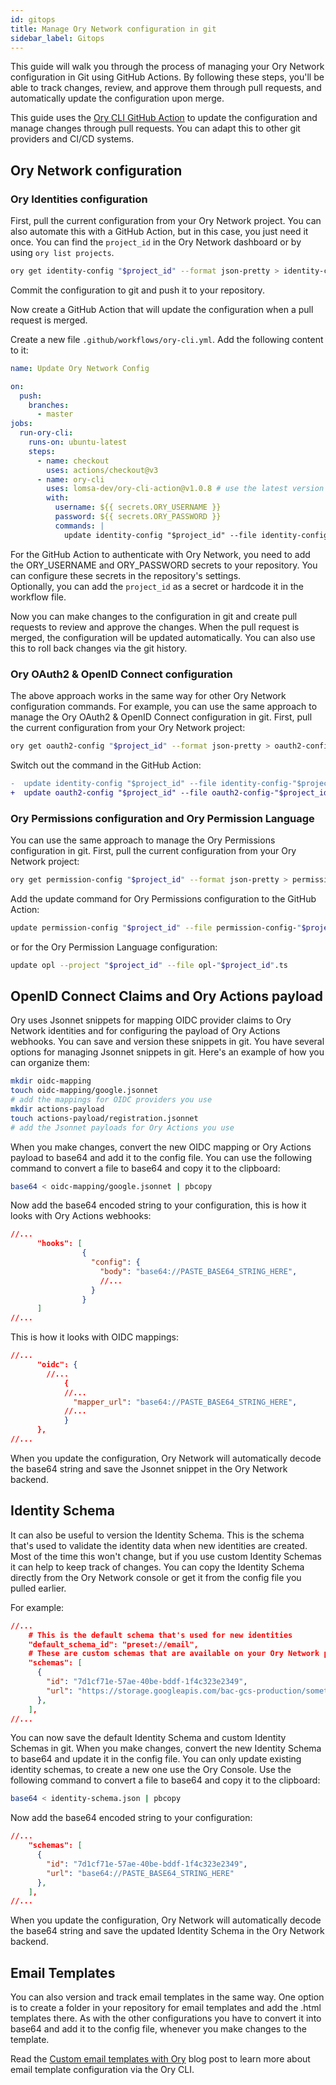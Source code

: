```yaml
---
id: gitops
title: Manage Ory Network configuration in git
sidebar_label: Gitops
---
```


This guide will walk you through the process of managing your Ory Network configuration in Git using GitHub Actions. By following
these steps, you'll be able to track changes, review, and approve them through pull requests, and automatically update the
configuration upon merge.

This guide uses the [Ory CLI GitHub Action](https://github.com/lomsa-dev/ory-cli-action) to update the configuration and manage
changes through pull requests. You can adapt this to other git providers and CI/CD systems.

## Ory Network configuration

### Ory Identities configuration

First, pull the current configuration from your Ory Network project. You can also automate this with a GitHub Action, but in this
case, you just need it once. You can find the `project_id` in the Ory Network dashboard or by using `ory list projects`.

```bash
ory get identity-config "$project_id" --format json-pretty > identity-config-"$project_id".json
```

Commit the configuration to git and push it to your repository.

Now create a GitHub Action that will update the configuration when a pull request is merged.

Create a new file `.github/workflows/ory-cli.yml`. Add the following content to it:

```yaml
name: Update Ory Network Config

on:
  push:
    branches:
      - master
jobs:
  run-ory-cli:
    runs-on: ubuntu-latest
    steps:
      - name: checkout
        uses: actions/checkout@v3
      - name: ory-cli
        uses: lomsa-dev/ory-cli-action@v1.0.8 # use the latest version
        with:
          username: ${{ secrets.ORY_USERNAME }}
          password: ${{ secrets.ORY_PASSWORD }}
          commands: |
            update identity-config "$project_id" --file identity-config-"$project_id".json
```

For the GitHub Action to authenticate with Ory Network, you need to add the ORY_USERNAME and ORY_PASSWORD secrets to your
repository. You can configure these secrets in the repository's settings.  
Optionally, you can add the `project_id` as a secret or hardcode it in the workflow file.

Now you can make changes to the configuration in git and create pull requests to review and approve the changes. When the pull
request is merged, the configuration will be updated automatically. You can also use this to roll back changes via the git
history.

### Ory OAuth2 & OpenID Connect configuration

The above approach works in the same way for other Ory Network configuration commands. For example, you can use the same approach
to manage the Ory OAuth2 & OpenID Connect configuration in git. First, pull the current configuration from your Ory Network
project:

```bash
ory get oauth2-config "$project_id" --format json-pretty > oauth2-config-"$project_id".json
```

Switch out the command in the GitHub Action:

```diff
-  update identity-config "$project_id" --file identity-config-"$project_id".json
+  update oauth2-config "$project_id" --file oauth2-config-"$project_id".json
```

### Ory Permissions configuration and Ory Permission Language

You can use the same approach to manage the Ory Permissions configuration in git. First, pull the current configuration from your
Ory Network project:

```bash
ory get permission-config "$project_id" --format json-pretty > permission-config-"$project_id".json
```

Add the update command for Ory Permissions configuration to the GitHub Action:

```bash
update permission-config "$project_id" --file permission-config-"$project_id".json
```

or for the Ory Permission Language configuration:

```bash
update opl --project "$project_id" --file opl-"$project_id".ts
```

## OpenID Connect Claims and Ory Actions payload

Ory uses Jsonnet snippets for mapping OIDC provider claims to Ory Network identities and for configuring the payload of Ory
Actions webhooks. You can save and version these snippets in git. You have several options for managing Jsonnet snippets in git.
Here's an example of how you can organize them:

```bash
mkdir oidc-mapping
touch oidc-mapping/google.jsonnet
# add the mappings for OIDC providers you use
mkdir actions-payload
touch actions-payload/registration.jsonnet
# add the Jsonnet payloads for Ory Actions you use
```

When you make changes, convert the new OIDC mapping or Ory Actions payload to base64 and add it to the config file. You can use
the following command to convert a file to base64 and copy it to the clipboard:

```bash
base64 < oidc-mapping/google.jsonnet | pbcopy
```

Now add the base64 encoded string to your configuration, this is how it looks with Ory Actions webhooks:

```json
//...
      "hooks": [
                {
                  "config": {
                    "body": "base64://PASTE_BASE64_STRING_HERE",
                    //...
                  }
                }
      ]
//...
```

This is how it looks with OIDC mappings:

```json
//...
      "oidc": {
        //...
            {
            //...
              "mapper_url": "base64://PASTE_BASE64_STRING_HERE",
            //...
            }
      },
//...
```

When you update the configuration, Ory Network will automatically decode the base64 string and save the Jsonnet snippet in the Ory
Network backend.

## Identity Schema

It can also be useful to version the Identity Schema. This is the schema that's used to validate the identity data when new
identities are created. Most of the time this won't change, but if you use custom Identity Schemas it can help to keep track of
changes. You can copy the Identity Schema directly from the Ory Network console or get it from the config file you pulled earlier.

For example:

```json
//...
    # This is the default schema that's used for new identities
    "default_schema_id": "preset://email",
    # These are custom schemas that are available on your Ory Network project
    "schemas": [
      {
        "id": "7d1cf71e-57ae-40be-bddf-1f4c323e2349",
        "url": "https://storage.googleapis.com/bac-gcs-production/something.schema.json"
      },
    ],
//...
```

You can now save the default Identity Schema and custom Identity Schemas in git. When you make changes, convert the new Identity
Schema to base64 and update it in the config file. You can only update existing identity schemas, to create a new one use the Ory
Console. Use the following command to convert a file to base64 and copy it to the clipboard:

```bash
base64 < identity-schema.json | pbcopy
```

Now add the base64 encoded string to your configuration:

```json
//...
    "schemas": [
      {
        "id": "7d1cf71e-57ae-40be-bddf-1f4c323e2349",
        "url": "base64://PASTE_BASE64_STRING_HERE"
      },
    ],
//...
```

When you update the configuration, Ory Network will automatically decode the base64 string and save the updated Identity Schema in
the Ory Network backend.

## Email Templates

You can also version and track email templates in the same way. One option is to create a folder in your repository for email
templates and add the .html templates there. As with the other configurations you have to convert it into base64 and add it to the
config file, whenever you make changes to the template.

Read the [Custom email templates with Ory](https://www.ory.sh/custom-email-templates/) blog post to learn more about email
template configuration via the Ory CLI.
